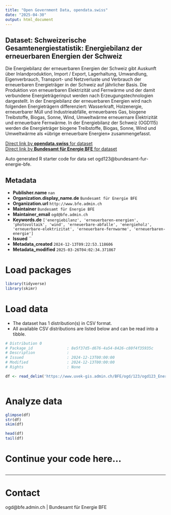 ```yaml
---
title: "Open Government Data, opendata.swiss"
date: "2025-04-30"
output: html_document
---
```


## Dataset: Schweizerische Gesamtenergiestatistik: Energiebilanz der erneuerbaren Energien der Schweiz

Die Energiebilanz der erneuerbaren Energien der Schweiz gibt Auskunft über Inlandproduktion, Import / Export, Lagerhaltung, Umwandlung, Eigenverbrauch, Transport- und Netzverluste und Verbrauch der erneuerbaren Energieträger in der Schweiz auf jährlicher Basis. Die Produktion von erneuerbaren Elektrizität und Fernwärme und der damit verbundene Energieträgerinput werden nach Erzeugungstechnologien dargestellt. In der Energiebilanz der erneuerbaren Energien wird nach folgenden Energieträgern differenziert: Wasserkraft, Holzenergie, erneuerbarer Müll und Industrieabfälle, erneuerbares Gas, biogene Treibstoffe, Biogas, Sonne, Wind, Umweltwärme erneuernare Elektrizität und erneuerbare Fernwärme. In der Energiebilanz der Schweiz (OGD115) werden die Energieträger biogene Treibstoffe, Biogas, Sonne, Wind und Umweltwärme als «übrige erneuerbare Energien» zusammengefasst.

[Direct link by **opendata.swiss** for dataset](https://opendata.swiss/de/dataset/schweizerische-gesamtenergiestatistik-energiebilanz-der-erneuerbaren-energien-der-schweiz)<br>
[Direct link by **Bundesamt für Energie BFE** for dataset](https://www.bfe.admin.ch/bfe/de/home/versorgung/statistik-und-geodaten/energiestatistiken/gesamtenergiestatistik.html)

Auto generated R starter code for data set ogd123@bundesamt-fur-energie-bfe.

## Metadata

- **Publisher.name** `nan`
- **Organization.display_name.de** `Bundesamt für Energie BFE`
- **Organization.url** `http://www.bfe.admin.ch`
- **Maintainer** `Bundesamt für Energie BFE`
- **Maintainer_email** `ogd@bfe.admin.ch`
- **Keywords.de** `['energiebilanz', 'erneuerbaren-energien', 'photovoltaik', 'wind', 'erneuerbare-abfalle', 'energieholz', 'erneuerbare-elektrizitat', 'erneuerbare-fernwarme', 'erneuerbaren-energie']`
- **Issued** ``
- **Metadata_created** `2024-12-13T09:22:53.118606`
- **Metadata_modified** `2025-03-26T04:02:34.371867`


# Load packages

```r

library(tidyverse)
library(skimr)

```

# Load data

-   The dataset has 1 distribution(s) in CSV format.
-   All available CSV distributions are listed below and can be read into a tibble.

```r

# Distribution 0
# Package_id               : 8e5f37d5-d676-4a54-8426-c80f4f35935c
# Description              : 
# Issued                   : 2024-12-13T00:00:00
# Modified                 : 2024-12-13T00:00:00
# Rights                   : None

df <- read_delim('https://www.uvek-gis.admin.ch/BFE/ogd/123/ogd123_Energiebilanz_erneuerbareEnergien.csv')



```

# Analyze data

```r

glimpse(df)
str(df)
skim(df)

head(df)
tail(df)

```

# Continue your code here...

```r

```

------------------------------------------------------------------------

# Contact

ogd@bfe.admin.ch | Bundesamt für Energie BFE
